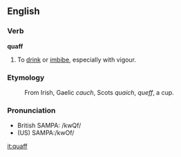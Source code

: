 ==English==
===Verb===
'''quaff'''

# To [[drink]] or [[imbibe]], especially with vigour. 

===Etymology===
:From Irish, Gaelic ''cauch'', Scots ''quaich'', ''queff'',  a cup.

===Pronunciation===
*British SAMPA: /kwQf/
*(US) SAMPA:/kwOf/

[[it:quaff]]